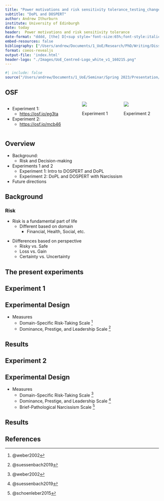 ```yaml
---
title: "Power motivations and risk sensitivity tolerance_testing_changed"
subtitle: "DoPL and DOSPERT"
author: Andrew Ithurburn
institute: University of Edinburgh
date: today
header:  Power motivations and risk sensitivity tolerance
date-format: "dddd, [the] D[<sup style='font-size:65%;font-style:italic;'>th</sup>] [of] MMMM, YYYY"
embed-resources: false
bibliography: ["/Users/andrew/Documents/1_UoE/Research/PhD/Writing/Dissertation/References/references.bib"]
format: coeos-revealjs
output-file: 'index.html'
header-logo: "./Images/UoE_Centred-Logo_white_v1_160215.png"
---
```


```r
#| include: false
source("/Users/andrew/Documents/1_UoE/Seminar/Spring 2023/Presentation/Presentation/_extensions/mcanouil/coeos/setup-ggplot2-coeos.R")

```


## OSF
:::: {.columns}

::: {.column width=50%}
- Experiment 1: 
   - <u> [https://osf.io/eg3ta](http://osf.io/eg3ta) </u>

- Experiment 2:
   - <u> [https://osf.io/mcb46](https://osf.io/mcb46) </u>
:::

::: {.column width=25%}
<a href = 'https://osf.io/eg3ta'>
<img src='./Images/OSF_1.jpeg'  border = '0' class = 'jpeg-image'>
</a>
<p class = 'caption'>Experiment 1</p>
:::

::: {.column width=25%}
<a href = 'https://osf.io/mcb46'>
<img src='./Images/OSF_1.jpeg' border = '0' class = 'jpeg-image'>
</a>
<p class = 'caption'> Experiment 2</p>
:::

::::
## Overview

- Background:
  - Risk and Decision-making
- Experiments 1 and 2
  - Experiment 1: Intro to DOSPERT and DoPL
  - Experiment 2: DoPL and DOSPERT with Narcissism
- Future directions

## Background

### Risk
::: {.incremental}
- Risk is a fundamental part of life
   - Different based on domain
      - Financial, Health, Social, etc.
:::
::: {.incremental}
   - Diifferences based on perspective
      - Risky vs. Safe
      - Loss vs. Gain
      - Certainty vs. Uncertainty
:::

## The present experiments


## Experiment 1

## Experimental Design

- Measures
   - Domain-Specific Risk-Taking Scale ^[@weber2002]
   - Dominance, Prestige, and Leadership Scale ^[@suessenbach2019]

## Results

## Experiment 2

## Experimental Design

- Measures
   - Domain-Specific Risk-Taking Scale ^[@weber2002]
   - Dominance, Prestige, and Leadership Scale ^[@suessenbach2019]
   - Brief-Pathological Narcissism Scale ^[@schoenleber2015]


## Results


## References 

::: {#refs}
:::
